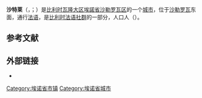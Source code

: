 {{Infobox Belgium municipality
|name=沙特莱
|native_name=<small>{{native name|fr|Châtelet}}<br>{{native name|wa|Tcheslet}}</small>
|type={{BEL}}[[比利时城市列表|城市]]
|picture=Châtelet-Valònia.JPG
|picture-legend=
|map=Châtelet Hainaut Belgium Map.svg
|map-legend=沙特莱在[[埃諾省|埃諾省]]的位置
|arms=Blason ville be Chatelet.svg
|flag=Flag of Châtelet.svg
|region={{BE-REG-WAL}}
|community={{BE-FR}}
|province={{BE-PROV-HT}}
|arrondissement=[[沙勒罗瓦区|沙勒罗瓦区]]
|nis=52012
|pyramid-date=
|0-19=
|20-64=
|65=
|foreigners=
|foreigners-date=
|mayor=Daniel Vanderlick ([[社会党_(比利时)|PS]])
|majority=[[社会党_(比利时)|PS]]
|postal-codes=6200
|telephone-area=071
|web=[http://www.chatelet.be/ www.chatelet.be]
|coordinates = {{coord|50|24|N|04|31|E|region:BE|display=inline,title}}
}}
'''沙特莱'''（{{lang-fr|Châtelet}}，{{IPA-fr|ʃatlɛ|-|LL-Q150 (fra)-Anonymât (Kvardek du)-Châtelet.wav}}；{{lang-wa|Tcheslet}}）是[[比利时|比利时]][[瓦隆大区|瓦隆大区]][[埃諾省|埃諾省]][[沙勒罗瓦区|沙勒罗瓦区]]的一个[[比利时城市列表|城市]]，位于[[沙勒罗瓦|沙勒罗瓦]]东面，通行[[法语|法语]]，是[[比利时法语社群|比利时法语社群]]的一部分，人口{{wikidata|property|normal+|P1082}}人（{{wikidata|qualifier|P1082|P585}}）。

== 参考文献 ==
{{Reflist}}

== 外部链接 ==
* {{Commons category-inline|Châtelet}}

{{埃诺省市镇}}
{{Authority control}}
{{DEFAULTSORT:Châtelet}}
[[Category:埃诺省市镇|Category:埃诺省市镇]]
[[Category:埃诺省城市|Category:埃诺省城市]]
{{Hainaut-geo-stub}}